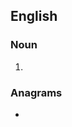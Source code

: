 ==English==

===Noun===
{{head|en|noun plural form}}

# {{plural of|lifer|lang=en}}

===Anagrams===
* {{anagrams|en|a=efilrs|Friels|Slifer|filers|fliers|rifles}}